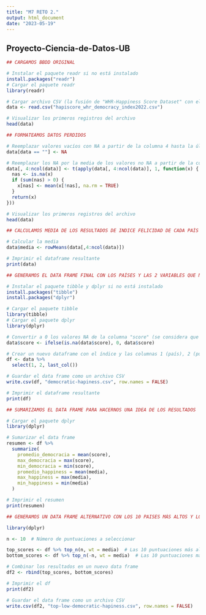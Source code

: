 ```yaml
---
title: "M7 RETO 2."
output: html_document
date: "2023-05-19"
---
```


## Proyecto-Ciencia-de-Datos-UB

```r

## CARGAMOS BBDD ORIGINAL

# Instalar el paquete readr si no está instalado
install.packages("readr")
# Cargar el paquete readr
library(readr)

# Cargar archivo CSV (la fusión de "WHR-Happiness Score Dataset" con el "Índice de Democracia" ya se ha realizado con el software de ofimática Open Office)
data <- read.csv("hapiscore_whr_democracy_index2022.csv")

# Visualizar los primeros registros del archivo
head(data)

```
```r

## FORMATEAMOS DATOS PERDIDOS

# Reemplazar valores vacíos con NA a partir de la columna 4 hasta la última
data[data == ""] <- NA

# Reemplazar los NA por la media de los valores no NA a partir de la columna 4 hasta la última
data[, 4:ncol(data)] <- t(apply(data[, 4:ncol(data)], 1, function(x) {
  nas <- is.na(x)
  if (sum(nas) > 0) {
    x[nas] <- mean(x[!nas], na.rm = TRUE)
  }
  return(x)
}))

# Visualizar los primeros registros del archivo
head(data)

```

```r

## CALCULAMOS MEDIA DE LOS RESULTADOS DE INDICE FELICIDAD DE CADA PAÍS (2005-2022)

# Calcular la media 
data$media <- rowMeans(data[,4:ncol(data)])

# Imprimir el dataframe resultante
print(data)

```

```r

## GENERAMOS EL DATA FRAME FINAL CON LOS PAÍSES Y LAS 2 VARIABLES QUE NOS INTERESAN PARA NUESTRO ANÁLISIS

# Instalar el paquete tibble y dplyr si no está instalado
install.packages("tibble")
install.packages("dplyr")

# Cargar el paquete tibble
library(tibble)
# Cargar el paquete dplyr
library(dplyr)

# Convertir a 0 los valores NA de la columna "score" (se considera que no obtener una puntuación es indicador de nula democracia, aunque puede ser un sesgo a revisar en un futuro)
data$score <- ifelse(is.na(data$score), 0, data$score)

# Crear un nuevo dataframe con el índice y las columnas 1 (país), 2 (puntuación democrática), y última columna (media puntuación felicidad)
df <- data %>%
  select(1, 2, last_col())

# Guardar el data frame como un archivo CSV
write.csv(df, "democratic-hapiness.csv", row.names = FALSE)

# Imprimir el dataframe resultante
print(df)

```

```r

## SUMARIZAMOS EL DATA FRAME PARA HACERNOS UNA IDEA DE LOS RESULTADOS

# Cargar el paquete dplyr
library(dplyr)

# Sumarizar el data frame
resumen <- df %>%
  summarize(
    promedio_democracia = mean(score),
    max_democracia = max(score),
    min_democracia = min(score),
    promedio_happiness = mean(media),
    max_happiness = max(media),
    min_happiness = min(media)
  )

# Imprimir el resumen
print(resumen)

```

```r

## GENERAMOS UN DATA FRAME ALTERNATIVO CON LOS 10 PAISES MÁS ALTOS Y LOS 10 MÁS BAJOS EN LA PUNTUACIÓN DE FELICIDAD 

library(dplyr)

n <- 10  # Número de puntuaciones a seleccionar

top_scores <- df %>% top_n(n, wt = media)  # Las 10 puntuaciones más altas
bottom_scores <- df %>% top_n(-n, wt = media)  # Las 10 puntuaciones más bajas

# Combinar los resultados en un nuevo data frame
df2 <- rbind(top_scores, bottom_scores)

# Imprimir el df
print(df2)

# Guardar el data frame como un archivo CSV
write.csv(df2, "top-low-democratic-hapiness.csv", row.names = FALSE)

```
